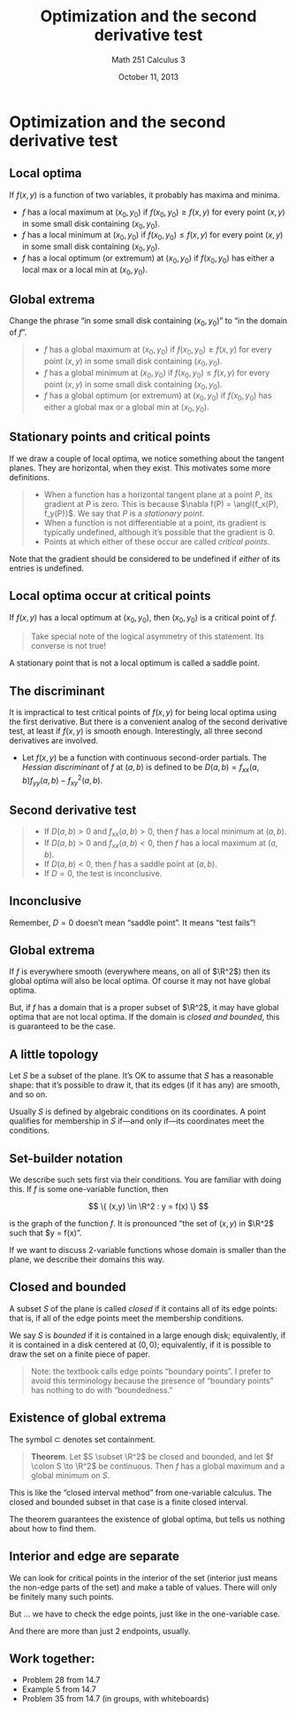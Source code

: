 % Optimization and the second derivative test
% Math 251 Calculus 3
% October 11, 2013

# Optimization and the second derivative test

## Local optima

If $f(x,y)$ is a function of two variables, it probably has maxima and minima.

- $f$ has a local maximum at $(x_0,y_0)$ if $f(x_0,y_0) \geq f(x,y)$ for every point $(x,y)$ in some small disk containing $(x_0,y_0)$.
- $f$ has a local minimum at $(x_0,y_0)$ if $f(x_0,y_0) \leq f(x,y)$ for every point $(x,y)$ in some small disk containing $(x_0,y_0)$.
- $f$ has a local optimum (or extremum) at $(x_0,y_0)$ if $f(x_0,y_0)$ has either a local max or a local min at $(x_0, y_0)$.

## Global extrema

Change the phrase "in some small disk containing $(x_0, y_0)$" to "in the domain of $f$".

> - $f$ has a global maximum at $(x_0,y_0)$ if $f(x_0,y_0) \geq f(x,y)$ for every point $(x,y)$ in some small disk containing $(x_0,y_0)$.
> - $f$ has a global minimum at $(x_0,y_0)$ if $f(x_0,y_0) \leq f(x,y)$ for every point $(x,y)$ in some small disk containing $(x_0,y_0)$.
> - $f$ has a global optimum (or extremum) at $(x_0,y_0)$ if $f(x_0,y_0)$ has either a global max or a global min at $(x_0, y_0)$.

## Stationary points and critical points

If we draw a couple of local optima, we notice something about the tangent planes. They are horizontal, when they exist. This motivates some more definitions.

> - When a function has a horizontal tangent plane at a point $P$, its gradient at $P$ is zero. This is because $\nabla f(P) = \angl{f_x(P), f_y(P)}$. We say that $P$ is a *stationary point*.
> - When a function is not differentiable at a point, its gradient is typically undefined, although it's possible that the gradient is 0.
> - Points at which either of these occur are called *critical points*.

Note that the gradient should be considered to be undefined if *either* of its entries is undefined.

## Local optima occur at critical points

If $f(x,y)$ has a local optimum at $(x_0, y_0)$, then $(x_0, y_0)$ is a critical point of $f$.

> Take special note of the logical asymmetry of this statement. Its converse is not true! 

A stationary point that is not a local optimum is called a saddle point. 

## The discriminant

It is impractical to test critical points of $f(x,y)$ for being local optima using the first derivative. But there is a convenient analog of the second derivative test, at least if $f(x,y)$ is smooth enough. Interestingly, all three second derivatives are involved.

- Let $f(x,y)$ be a function with continuous second-order partials. The *Hessian discriminant* of $f$ at $(a,b)$ is defined to be $D(a,b) = f_{xx}(a,b) f_{yy}(a,b) - f^2_{xy}(a,b)$.

## Second derivative test

> - If $D(a,b) > 0$ and $f_{xx}(a,b) > 0$, then $f$ has a local minimum at $(a,b)$.
> - If $D(a,b) > 0$ and $f_{xx}(a,b) < 0$, then $f$ has a local maximum at $(a,b)$.
> - If $D(a,b) < 0$, then $f$ has a saddle point at $(a,b)$.
> - If $D = 0$, the test is inconclusive.

## Inconclusive

Remember, $D = 0$ doesn't mean "saddle point". It means "test fails"!

## Global extrema

If $f$ is everywhere smooth (everywhere means, on all of $\R^2$) then its global optima will also be local optima. Of course it may not have global optima.

But, if $f$ has a domain that is a proper subset of $\R^2$, it may have global optima that are not local optima. If the domain is *closed and bounded*, this is guaranteed to be the case.

## A little topology

Let $S$ be a subset of the plane. It's OK to assume that $S$ has a reasonable shape: that it's possible to draw it, that its edges (if it has any) are smooth, and so on.

Usually $S$ is defined by algebraic conditions on its coordinates. A point qualifies for membership in $S$ if---and only if---its coordinates meet the conditions.

## Set-builder notation

We describe such sets first via their conditions. You are familiar with doing this. If $f$ is some one-variable function, then

$$ \{ (x,y) \in \R^2 : y = f(x) \} $$

is the graph of the function $f$. It is pronounced "the set of $(x,y)$ in $\R^2$ such that $y = f(x)". 

If we want to discuss 2-variable functions whose domain is smaller than the plane, we describe their domains this way.

## Closed and bounded

A subset $S$ of the plane is called *closed* if it contains all of its edge points: that is, if all of the edge points meet the membership conditions.

We say $S$ is *bounded* if it is contained in a large enough disk; equivalently, if it is contained in a disk centered at $(0,0)$; equivalently, if it is possible to draw the set on a finite piece of paper.

> Note: the textbook calls edge points "boundary points". I prefer to avoid this terminology because the presence of "boundary points" has nothing to do with "boundedness."

## Existence of global extrema

The symbol $\subset$ denotes set containment.

> **Theorem**. Let $S \subset \R^2$ be closed and bounded, and let $f \colon S \to \R^2$ be continuous. Then $f$ has a global maximum and a global minimum on $S$.

This is like the "closed interval method" from one-variable calculus. The closed and bounded subset in that case is a finite closed interval. 

The theorem guarantees the existence of global optima, but tells us nothing about how to find them.

## Interior and edge are separate

We can look for critical points in the interior of the set (interior just means the non-edge parts of the set) and make a table of values. There will only be finitely many such points.

But ... we have to check the edge points, just like in the one-variable case.

And there are more than just 2 endpoints, usually.

## Work together:

- Problem 28 from 14.7
- Example 5 from 14.7 
- Problem 35 from 14.7 (in groups, with whiteboards)

